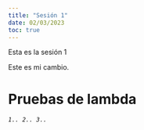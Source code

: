```yaml
---
title: "Sesión 1"
date: 02/03/2023
toc: true
---
```


Esta es la sesión 1

Este es mi cambio.

# Pruebas de lambda

*`1.. 2.. 3..`*
